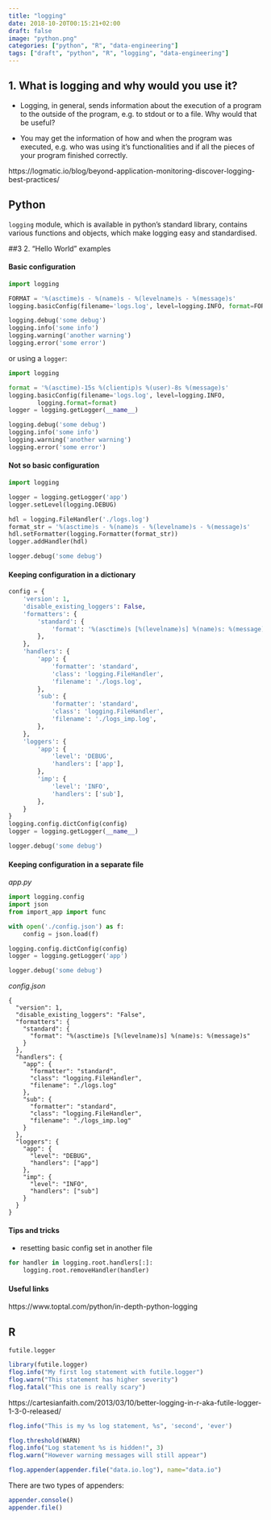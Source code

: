 ```yaml
---
title: "logging"
date: 2018-10-20T00:15:21+02:00
draft: false
image: "python.png"
categories: ["python", "R", "data-engineering"]
tags: ["draft", "python", "R", "logging", "data-engineering"]
---
```


## 1. What is logging and why would you use it?

* Logging, in general, sends information about the execution of a program to the outside of the program, e.g. to stdout or to a file. Why would that be useful?

* You may get the information of how and when the program was executed, e.g. who was using it's functionalities and if all the pieces of your program finished correctly.

https://logmatic.io/blog/beyond-application-monitoring-discover-logging-best-practices/

## Python

`logging` module, which is available in python's standard library, contains various functions and objects, which make logging easy and standardised.

##3 2. "Hello World" examples

#### Basic configuration

```python
import logging

FORMAT = '%(asctime)s - %(name)s - %(levelname)s - %(message)s'
logging.basicConfig(filename='logs.log', level=logging.INFO, format=FORMAT)

logging.debug('some debug')
logging.info('some info')
logging.warning('another warning')
logging.error('some error')
```

or using a `logger`:

```python
import logging

format = '%(asctime)-15s %(clientip)s %(user)-8s %(message)s'
logging.basicConfig(filename='logs.log', level=logging.INFO, 
        logging.format=format)
logger = logging.getLogger(__name__)

logging.debug('some debug')
logging.info('some info')
logging.warning('another warning')
logging.error('some error')
```

#### Not so basic configuration

```python
import logging

logger = logging.getLogger('app')
logger.setLevel(logging.DEBUG)

hdl = logging.FileHandler('./logs.log')
format_str = '%(asctime)s - %(name)s - %(levelname)s - %(message)s'
hdl.setFormatter(logging.Formatter(format_str))
logger.addHandler(hdl)

logger.debug('some debug')
```

#### Keeping configuration in a dictionary

```python
config = {
    'version': 1,
    'disable_existing_loggers': False,
    'formatters': {
        'standard': {
            'format': '%(asctime)s [%(levelname)s] %(name)s: %(message)s'
        },
    },
    'handlers': {
        'app': {
            'formatter': 'standard',
            'class': 'logging.FileHandler',
            'filename': './logs.log',
        },
        'sub': {
            'formatter': 'standard',
            'class': 'logging.FileHandler',
            'filename': './logs_imp.log',
        },
    },
    'loggers': {
        'app': {
            'level': 'DEBUG',
            'handlers': ['app'],
        },
        'imp': {
            'level': 'INFO',
            'handlers': ['sub'],
        },
    }
}
logging.config.dictConfig(config)
logger = logging.getLogger(__name__)

logger.debug('some debug')
```

#### Keeping configuration in a separate file

*app.py*

```python
import logging.config
import json
from import_app import func

with open('./config.json') as f:
    config = json.load(f)

logging.config.dictConfig(config)
logger = logging.getLogger('app')

logger.debug('some debug')
```

*config.json*
```
{
  "version": 1,
  "disable_existing_loggers": "False",
  "formatters": {
    "standard": {
      "format": "%(asctime)s [%(levelname)s] %(name)s: %(message)s"
    }
  },
  "handlers": {
    "app": {
      "formatter": "standard",
      "class": "logging.FileHandler",
      "filename": "./logs.log"
    },
    "sub": {
      "formatter": "standard",
      "class": "logging.FileHandler",
      "filename": "./logs_imp.log"
    }
  },
  "loggers": {
    "app": {
      "level": "DEBUG",
      "handlers": ["app"]
    },
    "imp": {
      "level": "INFO",
      "handlers": ["sub"]
    }
  }
}
```

#### Tips and tricks

* resetting basic config set in another file

```python
for handler in logging.root.handlers[:]:
    logging.root.removeHandler(handler)
```

#### Useful links
https://www.toptal.com/python/in-depth-python-logging

## R

`futile.logger`


```r
library(futile.logger)
flog.info("My first log statement with futile.logger")
flog.warn("This statement has higher severity")
flog.fatal("This one is really scary")
```
https://cartesianfaith.com/2013/03/10/better-logging-in-r-aka-futile-logger-1-3-0-released/

```r
flog.info("This is my %s log statement, %s", 'second', 'ever')
```

```r
flog.threshold(WARN)
flog.info("Log statement %s is hidden!", 3)
flog.warn("However warning messages will still appear")
```

```r
flog.appender(appender.file("data.io.log"), name="data.io")
```

There are two types of appenders:
```r
appender.console() 
appender.file()
```



